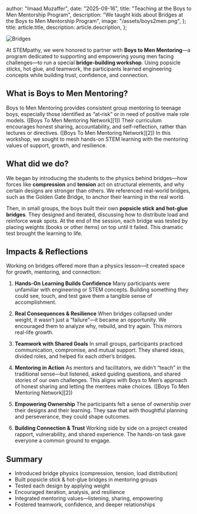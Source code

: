   author: "Imaad Muzaffer",
  date: "2025-09-16",
  title: "Teaching at the Boys to Men Mentorship Program",
  description:
    "We taught kids about Bridges at the Boys to Men Mentorship Program",
  image: "/assets/boys2men.png",
};
  title: article.title,
  description: article.description,
};


![Bridges](/assets/boys2men.png)



At STEMpathy, we were honored to partner with **Boys to Men Mentoring**—a program dedicated to supporting and empowering young men facing challenges—to run a special **bridge-building workshop**. Using popsicle sticks, hot glue, and teamwork, the participants learned engineering concepts while building trust, confidence, and connection.

## What is Boys to Men Mentoring?

Boys to Men Mentoring provides consistent group mentoring to teenage boys, especially those identified as “at‑risk” or in need of positive male role models. ([Boys To Men Mentoring Network][1]) Their curriculum encourages honest sharing, accountability, and self-reflection, rather than lectures or directives. ([Boys To Men Mentoring Network][2]) In this workshop, we sought to mesh hands-on STEM learning with the mentoring values of support, growth, and resilience.

## What did we do?

We began by introducing the students to the physics behind bridges—how forces like **compression** and **tension** act on structural elements, and why certain designs are stronger than others. We referenced real-world bridges, such as the Golden Gate Bridge, to anchor their learning in the real world.

Then, in small groups, the boys built their own **popsicle stick and hot-glue bridges**. They designed and iterated, discussing how to distribute load and reinforce weak spots. At the end of the session, each bridge was tested by placing weights (books or other items) on top until it failed. This dramatic test brought the learning to life.

## Impacts & Reflections

Working on bridges offered more than a physics lesson—it created space for growth, mentoring, and connection:

1. **Hands-On Learning Builds Confidence**
   Many participants were unfamiliar with engineering or STEM concepts. Building something they could see, touch, and test gave them a tangible sense of accomplishment.

2. **Real Consequences & Resilience**
   When bridges collapsed under weight, it wasn’t just a “failure”—it became an opportunity. We encouraged them to analyze why, rebuild, and try again. This mirrors real-life growth.

3. **Teamwork with Shared Goals**
   In small groups, participants practiced communication, compromise, and mutual support. They shared ideas, divided roles, and helped fix each other’s bridges.

4. **Mentoring in Action**
   As mentors and facilitators, we didn’t “teach” in the traditional sense—but listened, asked guiding questions, and shared stories of our own challenges. This aligns with Boys to Men’s approach of honest sharing and letting the mentees make choices. ([Boys To Men Mentoring Network][2])

5. **Empowering Ownership**
   The participants felt a sense of ownership over their designs and their learning. They saw that with thoughtful planning and perseverance, they could shape outcomes.

6. **Building Connection & Trust**
   Working side by side on a project created rapport, vulnerability, and shared experience. The hands-on task gave everyone a common ground to engage.

## Summary

* Introduced bridge physics (compression, tension, load distribution)
* Built popsicle stick & hot-glue bridges in mentoring groups
* Tested each design by applying weight
* Encouraged iteration, analysis, and resilience
* Integrated mentoring values—listening, sharing, empowering
* Fostered teamwork, confidence, and deeper relationships

